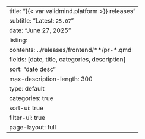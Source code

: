 ---
title: "{{< var validmind.platform >}} releases"
subtitle: "Latest: `25.07`"
date: "June 27, 2025"
listing:
  contents: ../releases/frontend/**/pr-*.qmd
  fields: [date, title, categories, description]
  sort: "date desc"
  max-description-length: 300
  type: default
  categories: true
  sort-ui: true
  filter-ui: true
page-layout: full
--- 